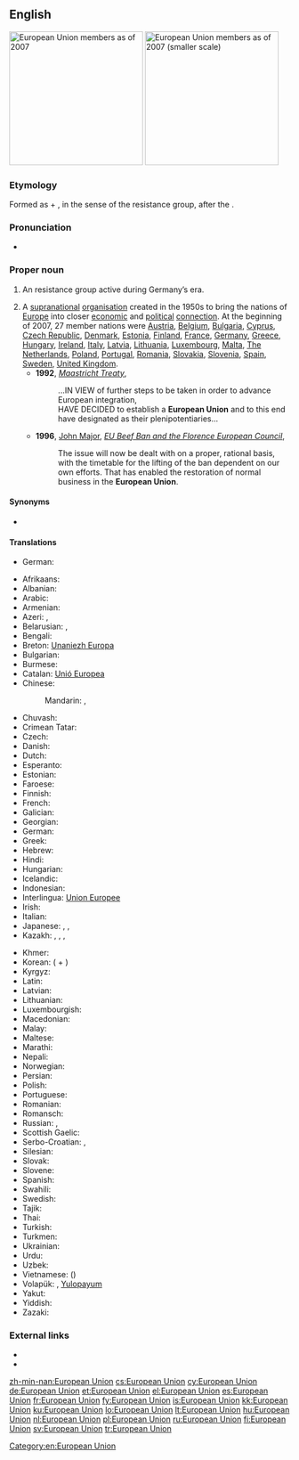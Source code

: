 ==English==
[[Image:Location European Union.svg|thumb|right|240px|European Union members as of 2007]]
[[Image:EUenl-EU27.png|thumb|right|240px|European Union members as of 2007 (smaller scale)]]

===Etymology===
Formed as {{term|European}} + {{term|union|Union}}, in the sense of the resistance group, after the {{etyl|de|en}} {{term|Europäische Union|lang=de}}.

===Pronunciation===
* {{IPA|/ˌjʊəɹəˈpiːən ˈjuːnjən/}}

===Proper noun===
{{en-proper noun|head=[[European]] [[union|Union]]}}

# {{historical}} An {{l|en|antifascist}} resistance group active during Germany’s {{l|en|Nazi}} era.
# A [[supranational]] [[organisation]] created in the 1950s to bring the nations of [[Europe]] into closer [[economic]] and [[political]] [[connection]]. At the beginning of 2007, 27 member nations were [[Austria]], [[Belgium]], [[Bulgaria]], [[Cyprus]], [[Czech Republic]], [[Denmark]], [[Estonia]], [[Finland]], [[France]], [[Germany]], [[Greece]], [[Hungary]], [[Ireland]], [[Italy]], [[Latvia]], [[Lithuania]], [[Luxembourg]], [[Malta]], [[The Netherlands]], [[Poland]], [[Portugal]], [[Romania]], [[Slovakia]], [[Slovenia]], [[Spain]], [[Sweden]], [[United Kingdom]].
#* '''1992''', ''[[w:Maastricht Treaty|Maastricht Treaty]]'',
#*: ...IN VIEW of further steps to be taken in order to advance European integration,<br/>HAVE DECIDED to establish a '''European Union''' and to this end have designated as their plenipotentiaries...
#* '''1996''', [[w:John Major|John Major]], ''[[s:EU Beef Ban and the Florence European Council|EU Beef Ban and the Florence European Council]]'',
#*: The issue will now be dealt with on a proper, rational basis, with the timetable for the lifting of the ban dependent on our own efforts. That has enabled the restoration of normal business in the '''European Union'''.

====Synonyms====
* {{sense|European supranational organisation}} {{l|en|EU}} {{qualifier|initialism}}

====Translations====
{{trans-top|Nazi-era antifascist resistance group}}
* German: {{t+|de|Europäische Union}}
{{trans-mid}}
{{trans-bottom}}

{{trans-top|European supranational organisation}}
* Afrikaans: {{t-|af|Europese Unie}}
* Albanian: {{t+|sq|Bashkimi Evropian}}
* Arabic: {{t-|ar|الإتحاد الأوروبي|m|tr=al-ʾittiḥād al-ʾūrūbiyy}}
* Armenian: {{t-|hy|Եվրամիություն|tr=Evramiut’yun}}
* Azeri: {{t+|az|Avropa İttifaqı}}, {{t-|az|Авропа Иттифагы|sc=Cyrl}}
* Belarusian: {{t-|be|Еўрапейскі Саюз|m|tr=Jeŭrapéjski Sajúz}}, {{t-|be|Эўрапейскі Зьвяз|sc=Cyrl}}
* Bengali: {{t-|bn|ইউরোপীয় ইউনিয়ন|tr=i'uropiyô i'uniyôn|sc=Beng}}
* Breton: [[Unaniezh Europa]]
* Bulgarian: {{t-|bg|Европейски съюз|m|tr=Evropéjski sǎjúz}}
* Burmese: {{t-|my|ဥရောပ သမဂ္|sc=Mymr}}
* Catalan: [[Unió Europea]] {{f}}
* Chinese:
*: Mandarin: {{t-|cmn|歐洲聯盟|sc=Hani}}, {{t-|cmn|欧洲联盟|tr=Ōuzhōu Liánméng|sc=Hani}}
* Chuvash: {{tø|cv|Европа Пĕрлешĕвĕ|tr=Evropa Perleševe|sc=Cyrl}}
* Crimean Tatar: {{tø|crh|Avropa Birligi}}
* Czech: {{t+|cs|Evropská unie|f}}
* Danish: {{t-|da|Europæiske Union}}
* Dutch: {{t+|nl|Europese Unie|f}}
* Esperanto: {{t-|eo|Eŭropa Unio}}
* Estonian: {{t+|et|Euroopa Liit}}
* Faroese: {{t-|fo|Evropasamveldið|n}}
* Finnish: {{t+|fi|Euroopan unioni}}
* French: {{t+|fr|Union européenne|f}}
* Galician: {{t-|gl|Unión Europea|f}}
* Georgian: {{t-|ka|ევროპის კავშირი|tr=evropis kavširi|sc=Geor}}
* German: {{t+|de|Europäische Union|f}}
* Greek: {{t+|el|Ευρωπαϊκή Ένωση|f|tr=Evropaïkí Énosi}}
* Hebrew: {{t-|he|האיחוד האירופי|m|tr=ha-ikhud ha-eropi}}
* Hindi: {{t-|hi|यूरोपीय संघ|tr=yūropīy saṅgh}}
* Hungarian: {{t+|hu|Európai Unió}}
* Icelandic: {{t+|is|Evrópusambandið|n}}
* Indonesian: {{t-|id|Uni Eropa}}
* Interlingua: [[Union Europee]]
* Irish: {{t-|ga|Aontas Eorpach}}
* Italian: {{t+|it|Unione Europea}}
* Japanese: {{t-|ja|欧州連合|tr=おうしゅうれんごう, Ōshū-Rengō}}, {{t-|ja|ヨーロッパ連合|tr=Yōroppa-Rengō}}, {{t-|ja|ＥＵ|sc=Jpan}}
* Kazakh: {{t|kk|Еуропалық одақ|tr=Ewropalıq odaq|sc=Cyrl}}, {{t|kk|Еуроодақ|tr=Ewroodaq|sc=Cyrl}}, {{t|kk|ЕО|tr=e-o|sc=Cyrl}}, {{t|kk|Еуропа Одағы|tr=Ewropa Odağı|sc=Cyrl}}
{{trans-mid}}
* Khmer: {{t-|km|សហភាពអឺរ៉ុប|sc=Khmr|tr=sa’ha pʰiep ’əɨrop}}
* Korean: {{t-|ko|유럽 연합|tr=Yureop yeonhap|sc=Hang}} ({{t+|ko|유럽|sc=Hang}} + {{t+|ko|聯合|alt=-聯合|sc=Hani}})
* Kyrgyz: {{t-|ky|Эвропалык Союз|tr=Evropalıq Soyuz|sc=Cyrl}}
* Latin: {{t-|la|Unio Europaea}}
* Latvian: {{t-|lv|Eiropas Savienība|f}}
* Lithuanian: {{t+|lt|Europos Sąjunga}}
* Luxembourgish: {{t+|lb|Europäesch Unioun|f}}
* Macedonian: {{t-|mk|Европска Унија|f|tr=Évropska Únija}}
* Malay: {{t-|ms|Kesatuan Eropah}}
* Maltese: {{t-|mt|Unjoni Ewropea}}
* Marathi: {{t-|mr|यूरोपीय संघ|m|tr=yūropīya saṃgha|sc=Deva}}
* Nepali: {{t-|ne|युरोपेली संघ|sc=Deva}}
* Norwegian: {{t-|no|Europeiske Union}}
* Persian: {{t-|fa|اتحادیه اروپا|tr=Ettehâdi-ye Orupâ}}
* Polish: {{t+|pl|Unia Europejska|f}}
* Portuguese: {{t-|pt|União Europeia|f}}
* Romanian: {{t-|ro|Uniunea Europeană|f}}
* Romansch: {{t-|rm|Uniun europeica|f}}
* Russian: {{t+|ru|Европейский союз|m|tr=Jevropéjskij sojúz}}, {{t+|ru|Евросоюз|m|tr=Jevrosojúz}}
* Scottish Gaelic: {{t-|gd|Aonadh na h-Eòrpa|m}}
* Serbo-Croatian: {{t-|sh|Европска унија|f|sc=Cyrl}}, {{t-|sh|Evropska unija|f}}
* Silesian: {{tø|szl|Ojropejsko Uńijo}}
* Slovak: {{t-|sk|Európska únia|f}}
* Slovene: {{t-|sl|Evropska unija|f}}
* Spanish: {{t+|es|Unión Europea|f}}
* Swahili: {{t-|sw|Umoja wa Ulaya}}
* Swedish: {{t+|sv|Europeiska unionen}}
* Tajik: {{t-|tg|Иттиҳоди Аврупо|tr=Ittihodi Avrupo|sc=Cyrl}}
* Thai: {{t-|th|สหภาพยุโรป|tr=sà-hà-pâap yú-rôhp}}
* Turkish: {{t+|tr|Avrupa Birliği}}
* Turkmen: {{t-|tk|Ýewropa Birleşigi}}
* Ukrainian: {{t+|uk|Європейський Союз|m|tr=Jevropéjs'kyj sojúz}}
* Urdu: {{t-|ur|یورپی اتحاد|tr=yūropī ittihād}}
* Uzbek: {{t-|uz|Yevropa Ittifoqi|tr=İttixodi Avrupo}}
* Vietnamese: {{t-|vi|liên minh châu Âu}} ({{t-|vi|聯盟洲歐|sc=Hani}})
* Volapük: {{t-|vo|Balatam Yuropik}}, [[Yulopayum]]
* Yakut: {{tø|sah|Эуропа Холбоhуга|tr=Evropa Xolbohuga|sc=Cyrl}}
* Yiddish: {{t-|yi|אייראפעישער פארבאנד|sc=Hebr|tr=oyropeyser forband}}
* Zazaki: {{qualifier|Southern Zazaki}} {{tø|zza|Yewina Ewropa}}
{{trans-bottom}}

===External links===
* {{pedia|European Union (resistance group)}}
* {{pedia|European Union}}

[[Category:en:European Union]]

[[zh-min-nan:European Union]]
[[cs:European Union]]
[[cy:European Union]]
[[de:European Union]]
[[et:European Union]]
[[el:European Union]]
[[es:European Union]]
[[fr:European Union]]
[[fy:European Union]]
[[is:European Union]]
[[kk:European Union]]
[[ku:European Union]]
[[lo:European Union]]
[[lt:European Union]]
[[hu:European Union]]
[[nl:European Union]]
[[pl:European Union]]
[[ru:European Union]]
[[fi:European Union]]
[[sv:European Union]]
[[tr:European Union]]